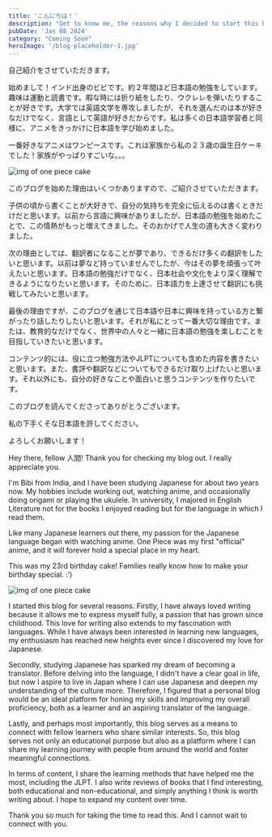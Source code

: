 ```yaml
---
title: 'こんにちは！'
description: "Get to know me, the reasons why I decided to start this blog, and where it's headed! I'm absolutely thrilled to connect with you and be a part of your journey."
pubDate: 'Jan 08 2024'
category: "Coming Soon"
heroImage: '/blog-placeholder-1.jpg'
---
```

<div class="jp" lang="jp">
自己紹介をさせていただきます。

始めまして！インド出身のビビです。約２年間ほど日本語の勉強をしています。趣味は運動と読書です。暇な時には折り紙をしたり、ウクレレを弾いたりすることが好きです。大学では英語文学を専攻しましたが、それを選んだのは本が好きなだけでなく、言語として英語が好きだからです。私は多くの日本語学習者と同様に、アニメをきっかけに日本語を学び始めました。

一番好きなアニメはワンピースです。これは家族から私の２３歳の誕生日ケーキでした！家族がやっぱりすごいな。。。

![img of one piece cake](../../assets/images/blog-1/cake.jpg)

このブログを始めた理由はいくつかありますので、ご紹介させていただきます。

子供の頃から書くことが大好きで、自分の気持ちを完全に伝えるのは書くときだけだと思います。以前から言語に興味がありましたが、日本語の勉強を始めたことで、この情熱がもっと増えてきました。そのおかげで人生の道も大きく変わりました。

次の理由としては、翻訳者になることが夢であり、できるだけ多くの翻訳をしたいと思います。以前は夢など持っていませんでしたが、今はその夢を頑張って叶えたいと思います。日本語の勉強だけでなく、日本社会や文化をより深く理解できるようになりたいと思います。そのために、日本語力を上達させて翻訳にも挑戦してみたいと思います。

最後の理由ですが、このブログを通じて日本語や日本に興味を持っている方と繋がったり話したりしたいと思います。それが私にとって一番大切な理由です。または、教育的なだけでなく、世界中の人々と一緒に日本語の勉強を楽しむことを目指していきたいと思います。

コンテンツ的には、役に立つ勉強方法やJLPTについても含めた内容を書きたいと思います。また、書評や翻訳などについてもできるだけ取り上げたいと思います。それ以外にも、自分の好きなことや面白いと思うコンテンツを作りたいです。

このブログを読んでくださってありがとうございます。

私の下手くそな日本語を許してください。

よろしくお願いします！
</div>

Hey there, fellow 人間! Thank you for checking my blog out. I really appreciate you.

I'm Bibi from India, and I have been studying Japanese for about two years now. My hobbies include working out, watching anime, and occasionally doing origami or playing the ukulele. In university, I majored in English Literature not for the books I enjoyed reading but for the language in which I read them.

Like many Japanese learners out there, my passion for the Japanese language began with watching anime. One Piece was my first "official" anime, and it will forever hold a special place in my heart. 

This was my 23rd birthday cake! Families really know how to make your birthday special. :’)

![img of one piece cake](../../assets/images/blog-1/cake.jpg)

I started this blog for several reasons. Firstly, I have always loved writing because it allows me to express myself fully, a passion that has grown since childhood. This love for writing also extends to my fascination with languages. While I have always been interested in learning new languages, my enthusiasm has reached new heights ever since I discovered my love for Japanese. 

Secondly, studying Japanese has sparked my dream of becoming a translator. Before delving into the language, I didn't have a clear goal in life, but now I aspire to live in Japan where I can use Japanese and deepen my understanding of the culture more. Therefore, I figured that a personal blog would be an ideal platform for honing my skills and improving my overall proficiency, both as a learner and an aspiring translator of the language.

Lastly, and perhaps most importantly, this blog serves as a means to connect with fellow learners who share similar interests. So, this blog serves not only an educational purpose but also as a platform where I can share my learning journey with people from around the world and foster meaningful connections. 

In terms of content, I share the learning methods that have helped me the most, including the JLPT. I also write reviews of books that I find interesting, both educational and non-educational, and simply anything I think is worth writing about. I hope to expand my content over time.

Thank you so much for taking the time to read this. And I cannot wait to connect with you.